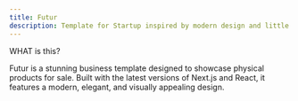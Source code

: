 ```yaml
---
title: Futur
description: Template for Startup inspired by modern design and little interaction.
---
```


<PreviewTemplate
  previewLink="https://futur-template.vercel.app/"
  videoUrl="/futur-studio.mp4"
  templateName="Futur"
/>


<span className="text-sm font-semibold text-zinc-900 dark:text-white uppercase tracking-wider flex items-center gap-2 mb-0">
WHAT is this?
</span>

<span className="ml-2 font-bold">Futur</span> is a stunning business template designed to showcase physical products for sale. Built with the latest versions of Next.js and React, it features a modern, elegant, and visually appealing design.


<WhatIncluded templateName="startup-template" />